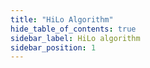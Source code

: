 ```yaml
---
title: "HiLo Algorithm"
hide_table_of_contents: true
sidebar_label: HiLo algorithm
sidebar_position: 1
---
```





<LanguageSwitcher supportedLanguages={supportedLanguages} />

<LanguageContent language="csharp">
   <HiloAlgorithmCsharp />
</LanguageContent>

<LanguageContent language="java">
   <HiloAlgorithmJava />
</LanguageContent>

<LanguageContent language="nodejs">
   <HiloAlgorithmNodejs />
</LanguageContent>


<!---
### Document Identifiers
- [Working with Document Identifiers](../../client-api/document-identifiers/working-with-document-identifiers)
- [Global ID Generation Conventions](../../client-api/configuration/identifier-generation/global)
- [Type-specific ID Generation Conventions](../../client-api/configuration/identifier-generation/type-specific)

### Knowledge Base
- [Document Identifier Generation](../../server/kb/document-identifier-generation)

### Session
- [How to Get Entity ID](../../client-api/session/how-to/get-entity-id)

### Operations
- [How to Get Identities](../../client-api/operations/maintenance/identities/get-identities)

### Code Walkthrough
- [Create a Document](https://demo.ravendb.net/demos/csharp/basics/create-document)

### Inside RavenDB
- [Client-side identifier generation (HiLo)](https://ravendb.net/learn/inside-ravendb-book/reader/4.0/2-zero-to-ravendb#client-side-identifier-generation-hilo)


-->